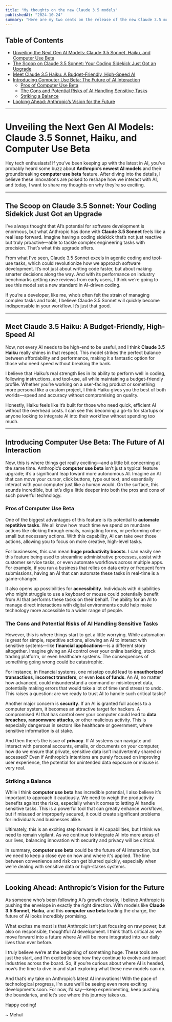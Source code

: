 ```yaml
---
title: "My thoughts on the new Claude 3.5 models"
publishedAt: "2024-10-24"
summary: "Here are my two cents on the release of the new Claude 3.5 models."
---
```


## Table of Contents

- [Unveiling the Next Gen AI Models: Claude 3.5 Sonnet, Haiku, and Computer Use Beta](#unveiling-the-next-gen-ai-models-claude-35-sonnet-haiku-and-computer-use-beta)
- [The Scoop on Claude 3.5 Sonnet: Your Coding Sidekick Just Got an Upgrade](#the-scoop-on-claude-35-sonnet-your-coding-sidekick-just-got-an-upgrade)
- [Meet Claude 3.5 Haiku: A Budget-Friendly, High-Speed AI](#meet-claude-35-haiku-a-budget-friendly-high-speed-ai)
- [Introducing Computer Use Beta: The Future of AI Interaction](#introducing-computer-use-beta-the-future-of-ai-interaction)
  - [Pros of Computer Use Beta](#pros-of-computer-use-beta)
  - [The Cons and Potential Risks of AI Handling Sensitive Tasks](#the-cons-and-potential-risks-of-ai-handling-sensitive-tasks)
  - [Striking a Balance](#striking-a-balance)
- [Looking Ahead: Anthropic’s Vision for the Future](#looking-ahead-anthropics-vision-for-the-future)

---

# Unveiling the Next Gen AI Models: Claude 3.5 Sonnet, Haiku, and Computer Use Beta

Hey tech enthusiasts! If you’ve been keeping up with the latest in AI, you’ve probably heard some buzz about **Anthropic’s newest AI models** and their groundbreaking **computer use beta** feature. After diving into the details, I believe these innovations are poised to reshape how we interact with AI, and today, I want to share my thoughts on why they’re so exciting.

---

## The Scoop on Claude 3.5 Sonnet: Your Coding Sidekick Just Got an Upgrade

I’ve always thought that AI’s potential for software development is enormous, but what Anthropic has done with **Claude 3.5 Sonnet** feels like a real leap forward. Imagine having a coding sidekick that’s not just reactive but truly proactive—able to tackle complex engineering tasks with precision. That’s what this upgrade offers.

From what I’ve seen, Claude 3.5 Sonnet excels in agentic coding and tool-use tasks, which could revolutionize how we approach software development. It’s not just about writing code faster, but about making smarter decisions along the way. And with its performance on industry benchmarks getting rave reviews from early users, I think we’re going to see this model set a new standard in AI-driven coding.

If you’re a developer, like me, who’s often felt the strain of managing complex tasks and tools, I believe Claude 3.5 Sonnet will quickly become indispensable in your workflow. It’s just that good.

---

## Meet Claude 3.5 Haiku: A Budget-Friendly, High-Speed AI

Now, not every AI needs to be high-end to be useful, and I think **Claude 3.5 Haiku** really shines in that respect. This model strikes the perfect balance between affordability and performance, making it a fantastic option for those who need speed without breaking the bank.

I believe that Haiku’s real strength lies in its ability to perform well in coding, following instructions, and tool-use, all while maintaining a budget-friendly profile. Whether you’re working on a user-facing product or something more personal like a custom project, I think Haiku gives you the best of both worlds—speed and accuracy without compromising on quality.

Honestly, Haiku feels like it’s built for those who need quick, efficient AI without the overhead costs. I can see this becoming a go-to for startups or anyone looking to integrate AI into their workflow without spending too much.

---

## Introducing Computer Use Beta: The Future of AI Interaction

Now, this is where things get really exciting—and a little bit concerning at the same time. Anthropic’s **computer use beta** isn’t just a typical feature upgrade; it’s a significant leap toward more autonomous AI. Imagine an AI that can move your cursor, click buttons, type out text, and essentially interact with your computer just like a human would. On the surface, this sounds incredible, but let’s dig a little deeper into both the pros and cons of such powerful technology.

### Pros of Computer Use Beta

One of the biggest advantages of this feature is its potential to **automate repetitive tasks**. We all know how much time we spend on mundane actions like clicking through emails, navigating forms, or performing other small but necessary actions. With this capability, AI can take over those actions, allowing you to focus on more creative, high-level tasks.

For businesses, this can mean **huge productivity boosts**. I can easily see this feature being used to streamline administrative processes, assist with customer service tasks, or even automate workflows across multiple apps. For example, if you run a business that relies on data entry or frequent form submissions, having an AI that can automate these tasks in real-time is a game-changer.

It also opens up possibilities for **accessibility**. Individuals with disabilities who might struggle to use a keyboard or mouse could potentially benefit from AI that performs these tasks on their behalf. The ability for an AI to manage direct interactions with digital environments could help make technology more accessible to a wider range of people.

### The Cons and Potential Risks of AI Handling Sensitive Tasks

However, this is where things start to get a little worrying. While automation is great for simple, repetitive actions, allowing an AI to interact with sensitive systems—like **financial applications**—is a different story altogether. Imagine giving an AI control over your online banking, stock trading platform, or even healthcare systems. The consequences of something going wrong could be catastrophic.

For instance, in financial systems, one misstep could lead to **unauthorized transactions**, **incorrect transfers**, or even **loss of funds**. An AI, no matter how advanced, could misunderstand a command or misinterpret data, potentially making errors that would take a lot of time (and stress) to undo. This raises a question: are we ready to trust AI to handle such critical tasks?

Another major concern is **security**. If an AI is granted full access to a computer system, it becomes an attractive target for hackers. A compromised AI that has control over your computer could lead to **data breaches**, **ransomware attacks**, or other malicious activity. This is especially dangerous in sectors like healthcare or government, where sensitive information is at stake.

And then there’s the issue of **privacy**. If AI systems can navigate and interact with personal accounts, emails, or documents on your computer, how do we ensure that private, sensitive data isn’t inadvertently shared or accessed? Even if Anthropic’s intentions are purely focused on improving user experience, the potential for unintended data exposure or misuse is very real.

### Striking a Balance

While I think **computer use beta** has incredible potential, I also believe it’s important to approach it cautiously. We need to weigh the productivity benefits against the risks, especially when it comes to letting AI handle sensitive tasks. This is a powerful tool that can greatly enhance workflows, but if misused or improperly secured, it could create significant problems for individuals and businesses alike.

Ultimately, this is an exciting step forward in AI capabilities, but I think we need to remain vigilant. As we continue to integrate AI into more areas of our lives, balancing innovation with security and privacy will be critical.

In summary, **computer use beta** could be the future of AI interaction, but we need to keep a close eye on how and where it's applied. The line between convenience and risk can get blurred quickly, especially when we’re dealing with sensitive data or high-stakes systems.

---

## Looking Ahead: Anthropic’s Vision for the Future

As someone who’s been following AI’s growth closely, I believe Anthropic is pushing the envelope in exactly the right direction. With models like **Claude 3.5 Sonnet**, **Haiku**, and this **computer use beta** leading the charge, the future of AI looks incredibly promising.

What excites me most is that Anthropic isn’t just focusing on raw power, but also on responsible, thoughtful AI development. I think that’s critical as we move forward into a future where AI will be more integrated into our daily lives than ever before.

I truly believe we’re at the beginning of something huge. These tools are just the start, and I’m excited to see how they continue to evolve and impact industries across the board. So, if you’re curious about where AI is headed, now’s the time to dive in and start exploring what these new models can do.

And that’s my take on Anthropic’s latest AI innovations! With the pace of technological progress, I’m sure we’ll be seeing even more exciting developments soon. For now, I’d say—keep experimenting, keep pushing the boundaries, and let’s see where this journey takes us.

Happy coding!

~ Mehul
